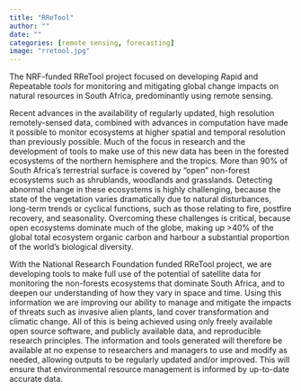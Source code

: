 ```yaml
---
title: "RReTool"
author: ""
date: ""
categories: [remote sensing, forecasting]
image: "rretool.jpg"
---
```


The NRF-funded RReTool project focused on developing *R*apid and *R*epeatable *tools* for monitoring and mitigating global change impacts on natural resources in South Africa, predominantly using remote sensing.

Recent advances in the availability of regularly updated, high resolution remotely-sensed data, combined with advances in computation have made it possible to monitor ecosystems at higher spatial and temporal resolution than previously possible. Much of the focus in research and the development of tools to make use of this new data has been in the forested ecosystems of the northern hemisphere and the tropics. More than 90% of South Africa’s terrestrial surface is covered by "open" non-forest ecosystems such as shrublands, woodlands and grasslands. Detecting abnormal change in these ecosystems is highly challenging, because the state of the vegetation varies dramatically due to natural disturbances, long-term trends or cyclical functions, such as those relating to fire, postfire recovery, and seasonality. Overcoming these challenges is critical, because open ecosystems dominate much of the globe, making up >40% of the global total ecosystem organic carbon and harbour a substantial proportion of the world’s biological diversity.

With the National Research Foundation funded RReTool project, we are developing tools to make full use of the potential of satellite data for monitoring the non-forests ecosystems that dominate South Africa, and to deepen our understanding of how they vary in space and time. Using this information we are improving our ability to manage and mitigate the impacts of threats such as invasive alien plants, land cover transformation and climatic change. All of this is being achieved using only freely available open source software, and publicly available data, and reproducible research principles. The information and tools generated will therefore be available at no expense to researchers and managers to use and modify as needed, allowing outputs to be regularly updated and/or improved. This will ensure that environmental resource management is informed by up-to-date accurate data.
